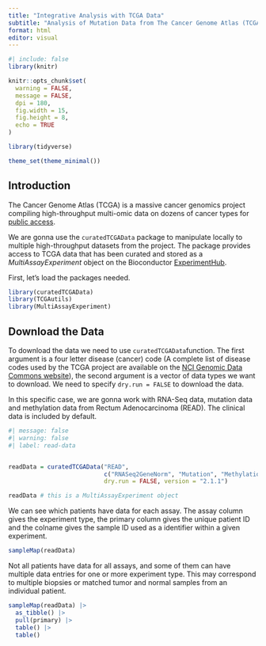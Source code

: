 ```yaml
---
title: "Integrative Analysis with TCGA Data"
subtitle: "Analysis of Mutation Data from The Cancer Genome Atlas (TCGA)"
format: html
editor: visual
---
```


```r
#| include: false
library(knitr)

knitr::opts_chunk$set(
  warning = FALSE,
  message = FALSE,
  dpi = 180,
  fig.width = 15,
  fig.height = 8,
  echo = TRUE
)

library(tidyverse)

theme_set(theme_minimal())
```

## Introduction

The Cancer Genome Atlas (TCGA) is a massive cancer genomics project compiling high-throughput multi-omic data on dozens of cancer types for [public access](https://www.cancer.gov/ccg/research/genome-sequencing/tcga).

We are gonna use the `curatedTCGAData` package to manipulate locally to multiple high-throughput datasets from the project. The package provides access to TCGA data that has been curated and stored as a *MultiAssayExperiment* object on the Bioconductor [ExperimentHub](https://bioconductor.org/packages/release/bioc/html/ExperimentHub.html).

First, let's load the packages needed.

```r
library(curatedTCGAData)
library(TCGAutils)
library(MultiAssayExperiment)

```


## Download the Data

To download the data we need to use `curatedTCGAData`function. The first argument is a four letter disease (cancer) code (A complete list of disease codes used by the TCGA project are available on the [NCI Genomic Data Commons website](https://gdc.cancer.gov/resources-tcga-users/tcga-code-tables/tcga-study-abbreviations)), the second argument is a vector of data types we want to download. We need to specify `dry.run = FALSE` to download the data.

In this specific case, we are gonna work with RNA-Seq data, mutation data and methylation data from Rectum Adenocarcinoma (READ). The clinical data is included by default.

```r
#| message: false
#| warning: false
#| label: read-data


readData = curatedTCGAData("READ", 
                           c("RNASeq2GeneNorm", "Mutation", "Methylation_methyl450"), 
                           dry.run = FALSE, version = "2.1.1")

readData # this is a MultiAssayExperiment object
```

We can see which patients have data for each assay. The assay column gives the experiment type, the primary column gives the unique patient ID and the colname gives the sample ID used as a identifier within a given experiment.

```r
sampleMap(readData)
```

Not all patients have data for all assays, and some of them can have multiple data entries for one or more experiment type. This may correspond to multiple biopsies or matched tumor and normal samples from an individual patient.

```r
sampleMap(readData) |> 
  as_tibble() |> 
  pull(primary) |> 
  table() |> 
  table()
```

